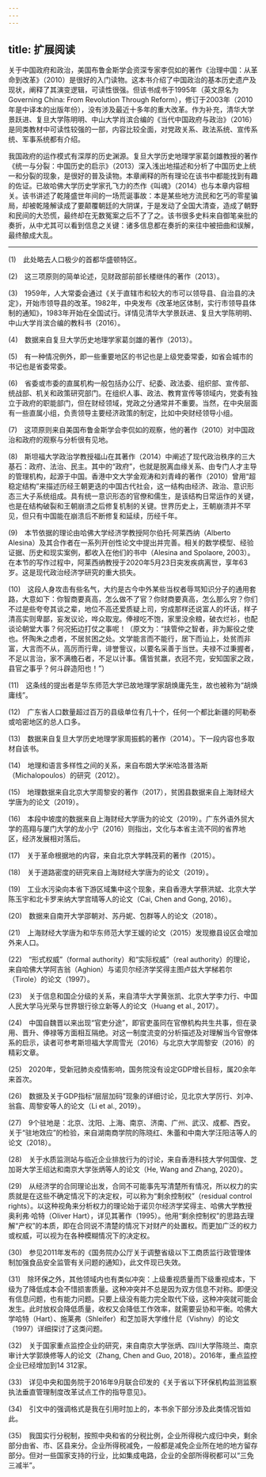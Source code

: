 ```yaml
---
---
---
```

title: 扩展阅读
---




关于中国政府和政治，美国布鲁金斯学会资深专家李侃如的著作《治理中国：从革命到改革》（2010）是很好的入门读物。这本书介绍了中国政治的基本历史遗产及现状，阐释了其演变逻辑，可读性很强。但该书成书于1995年（英文原名为Governing China: From Revolution Through Reform），修订于2003年（2010年是中译本的出版年份），没有涉及最近十多年的重大改革。作为补充，清华大学景跃进、复旦大学陈明明、中山大学肖滨合编的《当代中国政府与政治》（2016）是同类教材中可读性较强的一部，内容比较全面，对党政关系、政法系统、宣传系统、军事系统都有介绍。

我国政府的运作模式有深厚的历史渊源。复旦大学历史地理学家葛剑雄教授的著作《统一与分裂：中国历史的启示》（2013）深入浅出地描述和分析了中国历史上统一和分裂的现象，是很好的普及读物。本章阐释的所有理论在该书中都能找到有趣的佐证。已故哈佛大学历史学家孔飞力的杰作《叫魂》（2014）也与本章内容相关。该书讲述了乾隆盛世年间的一场荒诞事故：本是某些地方流民和乞丐的零星骗局，却被乾隆解读成了要颠覆朝廷的大阴谋，于是发动了全国大清查，造成了朝野和民间的大恐慌，最终却在无数冤案之后不了了之。该书很多史料来自御笔亲批的奏折，从中尤其可以看到信息之关键：诸多信息都在奏折的来往中被扭曲和误解，最终酿成大乱。



* * *



(1)　此处略去人口极少的首都华盛顿特区。

(2)　这三项原则的简单论述，见财政部前部长楼继伟的著作（2013）。

(3)　1959年，人大常委会通过《关于直辖市和较大的市可以领导县、自治县的决定》，开始市领导县的改革。1982年，中央发布《改革地区体制，实行市领导县体制的通知》，1983年开始在全国试行。详情见清华大学景跃进、复旦大学陈明明、中山大学肖滨合编的教科书（2016）。

(4)　数据来自复旦大学历史地理学家葛剑雄的著作（2013）。

(5)　有一种情况例外，即一些重要地区的书记也是上级党委常委，如省会城市的书记也是省委常委。

(6)　省委或市委的直属机构一般包括办公厅、纪委、政法委、组织部、宣传部、统战部、机关和政策研究部门。在组织人事、政法、教育宣传等领域内，党委有独立于政府的职能部门，但在财经领域，党政之分通常并不重要。当然，在中央层面有一些直属小组，负责领导主要经济政策的制定，比如中央财经领导小组。

(7)　这项原则来自美国布鲁金斯学会李侃如的观察，他的著作（2010）对中国政治和政府的观察与分析很有见地。

(8)　斯坦福大学政治学教授福山在其著作（2014）中阐述了现代政治秩序的三大基石：政府、法治、民主。其中的“政府”，也就是脱离血缘关系、由专门人才主导的管理机构，起源于中国。香港中文大学金观涛和刘青峰的著作（2010）曾用“超稳定结构”来描述历经王朝更迭的中国古代社会，这一结构由经济、政治、意识形态三大子系统组成。具有统一意识形态的官僚和儒生，是该结构日常运作的关键，也是在结构破裂和王朝崩溃之后修复机制的关键。世界历史上，王朝崩溃并不罕见，但只有中国能在崩溃后不断修复和延续，历经千年。

(9)　本节依据的理论由哈佛大学经济学教授阿尔伯托·阿莱西纳（Alberto Alesina）及其合作者在一系列开创性论文中提出并完善。相关的数学模型、经验证据、历史和现实案例，都收入在他们的书中（Alesina and Spolaore, 2003）。在本节的写作过程中，阿莱西纳教授于2020年5月23日突发疾病离世，享年63岁。这是现代政治经济学研究的重大损失。

(10)　这段人身攻击有些名气，大约是古今中外某些当权者辱骂知识分子的通用套路，大意如下：你智商要真高，怎么做不了官？你财商要真高，怎么那么穷？你们不过是些夸夸其谈之辈，地位不高还爱质疑上司，穷成那样还说富人的坏话，样子清高实则卑鄙，妄发议论，哗众取宠。俸禄吃不饱，家里没余粮，破衣烂衫，也配谈论朝堂大事？何况拓边打仗之事呢！（原文为：“挟管仲之智者，非为厮役之使也。怀陶朱之虑者，不居贫困之处。文学能言而不能行，居下而讪上，处贫而非富，大言而不从，高厉而行卑，诽誉訾议，以要名采善于当世。夫禄不过秉握者，不足以言治，家不满檐石者，不足以计事。儒皆贫羸，衣冠不完，安知国家之政，县官之事乎？何斗辟造阳也！”）

(11)　这条线的提出者是华东师范大学已故地理学家胡焕庸先生，故也被称为“胡焕庸线”。

(12)　广东省人口数量超过百万的县级单位有几十个，任何一个都比新疆的阿勒泰或哈密地区的总人口多。

(13)　数据来自复旦大学历史地理学家周振鹤的著作（2014）。下一段内容也多取材自该书。

(14)　地理和语言多样性之间的关系，来自布朗大学米哈洛普洛斯（Michalopoulos）的研究（2012）。

(15)　地理数据来自北京大学周黎安的著作（2017），贫困县数据来自上海财经大学唐为的论文（2019）。

(16)　本段中坡度的数据来自上海财经大学唐为的论文（2019）。广东外语外贸大学的高翔与厦门大学的龙小宁（2016）则指出，文化与本省主流不同的省界地区，经济发展相对落后。

(17)　关于革命根据地的内容，来自北京大学韩茂莉的著作（2015）。

(18)　关于道路密度的研究来自上海财经大学唐为的论文（2019）。

(19)　工业水污染向本省下游区域集中这个现象，来自香港大学蔡洪斌、北京大学陈玉宇和北卡罗来纳大学宫晴等人的论文（Cai, Chen and Gong, 2016）。

(20)　数据来自南开大学邵朝对、苏丹妮、包群等人的论文（2018）。

(21)　上海财经大学唐为和华东师范大学王媛的论文（2015）发现撤县设区会增加外来人口。

(22)　“形式权威”（formal authority）和“实际权威”（real authority）的理论，来自哈佛大学阿吉翁（Aghion）与诺贝尔经济学奖得主图卢兹大学梯若尔（Tirole）的论文（1997）。

(23)　关于信息和国企分级的关系，来自清华大学黄张凯、北京大学李力行、中国人民大学马光荣与世界银行徐立新等人的论文（Huang et al., 2017）。

(24)　中国自魏晋以来出现“官吏分途”，即官吏虽同在官僚机构共生共事，但在录用、晋升、俸禄等方面相互隔绝。对这一制度流变的分析描述及对理解当今官僚体系的启示，读者可参考斯坦福大学周雪光（2016）与北京大学周黎安（2016）的精彩文章。

(25)　2020年，受新冠肺炎疫情影响，国务院没有设定GDP增长目标，属20余年来首次。

(26)　数据及关于GDP指标“层层加码”现象的详细讨论，见北京大学厉行、刘冲、翁翕、周黎安等人的论文（Li et al., 2019）。

(27)　9个驻地是：北京、沈阳、上海、南京、济南、广州、武汉、成都、西安。关于“驻地效应”的检验，来自湖南商学院的陈晓红、朱蕾和中南大学汪阳洁等人的论文（2018）。

(28)　关于水质监测站与临近企业排放行为的讨论，来自香港科技大学何国俊、芝加哥大学王绍达和南京大学张炳等人的论文（He, Wang and Zhang, 2020）。

(29)　从经济学的合同理论出发，合同不可能事先写清楚所有情况，所以权力的实质就是在这些不确定情况下的决定权，可以称为“剩余控制权”（residual control rights）。以这种视角来分析权力的理论始于诺贝尔经济学奖得主、哈佛大学教授奥利弗·哈特（Oliver Hart），详见其著作（1995）。他用“剩余控制权”的思路去理解“产权”的本质，即在合同说不清楚的情况下对财产的处置权。而更加广泛的权力或权威，可以视为在各种模糊情况下的决定权。

(30)　参见2011年发布的《国务院办公厅关于调整省级以下工商质监行政管理体制加强食品安全监管有关问题的通知》，此文件现已失效。

(31)　除环保之外，其他领域内也有类似冲突：上级重视质量而下级重视成本，下级为了降低成本会不惜损害质量。这种冲突并不总是因为双方信息不对称。即便没有信息问题，也有能力问题。只要上级没有能力完全取代下级，这种冲突就可能会发生。此时放权会降低质量，收权又会降低工作效率，就需要妥协和平衡。哈佛大学哈特（Hart）、施莱弗（Shleifer）和芝加哥大学维什尼（Vishny）的论文（1997）详细探讨了这类问题。

(32)　关于国家重点监控企业的研究，来自南京大学张炳、四川大学陈晓兰、南京审计大学郭焕修等人的论文（Zhang, Chen and Guo, 2018）。2016年，重点监控企业已经增加到14 312家。

(33)　详见中央和国务院于2016年9月联合印发的《关于省以下环保机构监测监察执法垂直管理制度改革试点工作的指导意见》。

(34)　引文中的强调格式是我在引用时加上的，本书余下部分涉及此类情况皆如此。

(35)　我国实行分税制，按照中央和省的分税比例，企业所得税六成归中央，剩余部分由省、市、区县来分。企业所得税减免，一般都是减免企业所在地的地方留存部分。但对一些国家支持的行业，比如集成电路，企业的全部所得税都可以“三免三减半”。